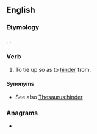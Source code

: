 ==English==

===Etymology===
{{bor|en|la|-}} {{prefix|la|ab|nocat=1|ligatus}}, {{inflection of|la|2=ligare|4=past|5=participle|t=to tie}}.

===Verb===
{{en-verb|abligat}}

# {{lb|en|obsolete}} To tie up so as to [[hinder]] from.

====Synonyms====
* See also [[Thesaurus:hinder]]

===Anagrams===
* {{anagrams|en|a=aabegilt|agitable}}